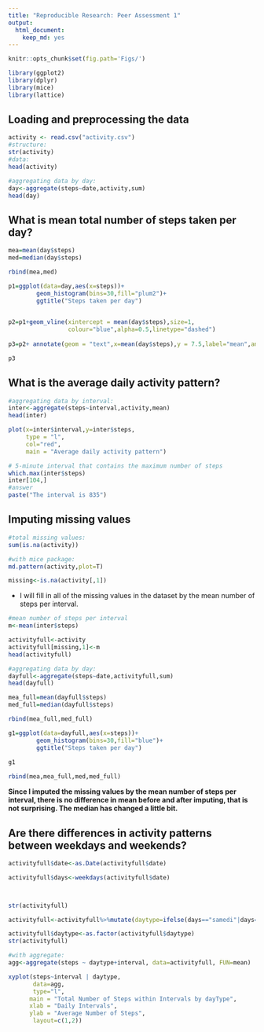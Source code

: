 ```yaml
---
title: "Reproducible Research: Peer Assessment 1"
output: 
  html_document: 
    keep_md: yes
---
```

```r
knitr::opts_chunk$set(fig.path='Figs/')
```

```r
library(ggplot2)
library(dplyr)
library(mice)
library(lattice)
```


## Loading and preprocessing the data

```r
activity <- read.csv("activity.csv")
#structure:
str(activity)
#data:
head(activity)
```

```r
#aggregating data by day:
day<-aggregate(steps~date,activity,sum)
head(day)
```






## What is mean total number of steps taken per day?

```r
mea=mean(day$steps)
med=median(day$steps)

rbind(mea,med)

```

```r
p1=ggplot(data=day,aes(x=steps))+
        geom_histogram(bins=30,fill="plum2")+
        ggtitle("Steps taken per day")
        

p2=p1+geom_vline(xintercept = mean(day$steps),size=1,
                 colour="blue",alpha=0.5,linetype="dashed")
                   
p3=p2+ annotate(geom = "text",x=mean(day$steps),y = 7.5,label="mean",angle=90)

p3
```



## What is the average daily activity pattern?
```r
#aggregating data by interval:
inter<-aggregate(steps~interval,activity,mean)
head(inter)
```


```r
plot(x=inter$interval,y=inter$steps,
     type = "l",
     col="red",
     main = "Average daily activity pattern")

# 5-minute interval that contains the maximum number of steps
which.max(inter$steps)
inter[104,]
#answer
paste("The interval is 835")
```



## Imputing missing values
```r
#total missing values:
sum(is.na(activity))

#with mice package:
md.pattern(activity,plot=T)

missing<-is.na(activity[,1])

```

-  I will fill in all of the missing values in the dataset by the mean number of steps per interval.


```r
#mean number of steps per interval
m<-mean(inter$steps)
```

```r
activityfull<-activity
activityfull[missing,1]<-m
head(activityfull)
```
```r
#aggregating data by day:
dayfull<-aggregate(steps~date,activityfull,sum)
head(dayfull)
```
```r
mea_full=mean(dayfull$steps)
med_full=median(dayfull$steps)

rbind(mea_full,med_full)

```

```r
g1=ggplot(data=dayfull,aes(x=steps))+
        geom_histogram(bins=30,fill="blue")+
        ggtitle("Steps taken per day")
        
g1
```


```r
rbind(mea,mea_full,med,med_full)
```


**Since I imputed the missing values by the mean number of steps per interval, there is no difference in mean before and after imputing, that is not surprising. The median has changed a little bit.**


## Are there differences in activity patterns between weekdays and weekends?

```r
activityfull$date<-as.Date(activityfull$date)

activityfull$days<-weekdays(activityfull$date)



str(activityfull)
```

```r
activityfull<-activityfull%>%mutate(daytype=ifelse(days=="samedi"|days=="dimanche", "weekend","weekday"))

activityfull$daytype<-as.factor(activityfull$daytype)
str(activityfull)
```


```r
#with aggregate:
agg<-aggregate(steps ~ daytype+interval, data=activityfull, FUN=mean)

xyplot(steps~interval | daytype,
       data=agg,
       type="l",
      main = "Total Number of Steps within Intervals by dayType",
      xlab = "Daily Intervals",
      ylab = "Average Number of Steps",
       layout=c(1,2))

```




